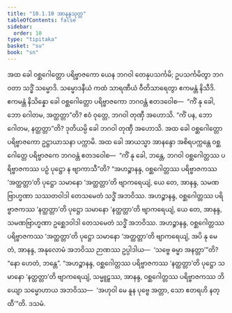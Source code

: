 ```yaml
---
title: "10.1.10 အာနန္ဒသုတ္တ"
tableOfContents: false
sidebar:
  order: 10
type: "tipitaka"
basket: "su"
book: "sn"
---
```



<DynamicBreadcrumb />

<Division number="419" book="sn" e="ch" v="18" p="341">

<Paragraph number="1823" book="sn">
အထ ခေါ ဝစ္ဆဂေါတ္တော ပရိဗ္ဗာဇကော ယေန ဘဂဝါ တေနုပသင်္ကမိ; ဥပသင်္ကမိတွာ ဘဂဝတာ သဒ္ဓိံ သမ္မောဒိ. သမ္မောဒနီယံ ကထံ သာရဏီယံ ဝီတိသာရေတွာ ဧကမန္တံ နိသီဒိ. ဧကမန္တံ နိသိန္နော ခေါ ဝစ္ဆဂေါတ္တော ပရိဗ္ဗာဇကော ဘဂဝန္တံ ဧတဒဝေါစ—  “ကိံ နု ခေါ, ဘော ဂေါတမ, အတ္ထတ္တာ”တိ? ဧဝံ ဝုတ္တေ, ဘဂဝါ တုဏှီ အဟောသိ. “ကိံ ပန, ဘော ဂေါတမ, နတ္ထတ္တာ”တိ? ဒုတိယမ္ပိ ခေါ ဘဂဝါ တုဏှီ အဟောသိ. အထ ခေါ ဝစ္ဆဂေါတ္တော ပရိဗ္ဗာဇကော ဥဋ္ဌာယာသနာ ပက္ကာမိ.
</Paragraph>

<Paragraph number="1824" book="sn">
အထ ခေါ အာယသ္မာ အာနန္ဒော အစိရပက္ကန္တေ ဝစ္ဆဂေါတ္တေ ပရိဗ္ဗာဇကေ ဘဂဝန္တံ ဧတဒဝေါစ—  “ကိံ နု ခေါ, ဘန္တေ, ဘဂဝါ ဝစ္ဆဂေါတ္တဿ ပရိဗ္ဗာဇကဿ ပဉှံ ပုဋ္ဌော န ဗျာကာသီ”တိ? “အဟဉ္စာနန္ဒ, ဝစ္ဆဂေါတ္တဿ ပရိဗ္ဗာဇကဿ ‘အတ္ထတ္တာ’တိ ပုဋ္ဌော သမာနော ‘အတ္ထတ္တာ’တိ ဗျာကရေယျံ, ယေ တေ, အာနန္ဒ, သမဏဗြာဟ္မဏာ သဿတဝါဒါ တေသမေတံ သဒ္ဓိံ အဘဝိဿ. အဟဉ္စာနန္ဒ, ဝစ္ဆဂေါတ္တဿ ပရိဗ္ဗာဇကဿ ‘နတ္ထတ္တာ’တိ ပုဋ္ဌော သမာနော ‘နတ္ထတ္တာ’တိ ဗျာကရေယျံ, ယေ တေ, အာနန္ဒ, သမဏဗြာဟ္မဏာ ဥစ္ဆေဒဝါဒါ တေသမေတံ သဒ္ဓိံ အဘဝိဿ. အဟဉ္စာနန္ဒ, ဝစ္ဆဂေါတ္တဿ ပရိဗ္ဗာဇကဿ ‘အတ္ထတ္တာ’တိ ပုဋ္ဌော သမာနော ‘အတ္ထတ္တာ’တိ ဗျာကရေယျံ, အပိ နု မေ တံ, အာနန္ဒ, အနုလောမံ အဘဝိဿ ဉာဏဿ ဥပ္ပါဒါယ—  ‘သဗ္ဗေ ဓမ္မာ အနတ္တာ’”တိ? “နော ဟေတံ, ဘန္တေ”. “အဟဉ္စာနန္ဒ, ဝစ္ဆဂေါတ္တဿ ပရိဗ္ဗာဇကဿ ‘နတ္ထတ္တာ’တိ ပုဋ္ဌော သမာနော ‘နတ္ထတ္တာ’တိ ဗျာကရေယျံ, သမ္မူဠှဿ, အာနန္ဒ, ဝစ္ဆဂေါတ္တဿ ပရိဗ္ဗာဇကဿ ဘိယျော သမ္မောဟာယ အဘဝိဿ—  ‘အဟုဝါ မေ နူန ပုဗ္ဗေ အတ္တာ, သော ဧတရဟိ နတ္ထီ’”တိ.

</Paragraph>
</Division>

<Paragraph number="1825" type="center" book="sn">
ဒသမံ.
</Paragraph>